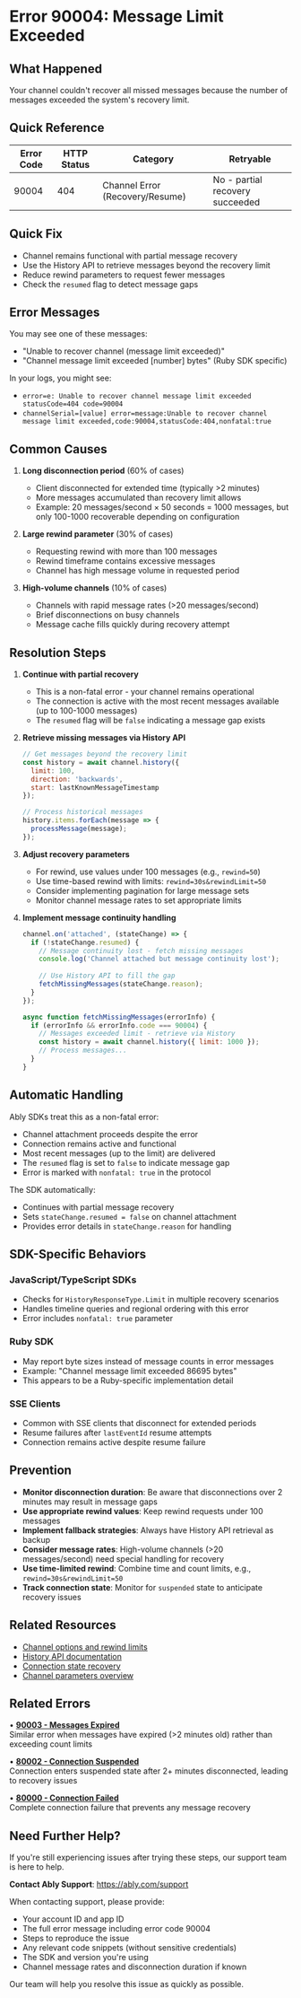 <!-- Generated by: ably-os errors document-error-codes -->
<!-- Repository: https://github.com/ably/ably-os -->
<!-- Command: ./bin/ably-os errors document-error-codes 90004 -->
<!-- Generated: 2025-08-25T12-12-38-783Z -->
<!-- Sources: 
     - Analysis: https://github.com/ably/ably-os/blob/5f4ba43/output/error-codes/research/90004-analysis.md
     - Knowledge: https://github.com/ably/ably-os/blob/5f4ba43/output/error-codes/research/90004-knowledge.md
     - Editorial notes: https://github.com/ably/ably-os/blob/5f4ba43/src/prompts/errors/editorial-notes.md
-->
<!-- Key Approach: Enhanced documentation for a non-fatal channel recovery error that occurs when message cache limits are exceeded during rewind/resume operations, incorporating additional technical details and SDK-specific behaviors -->
<!-- Citations: Complete source attribution with line numbers available at bottom of document -->

# Error 90004: Message Limit Exceeded

## What Happened

Your channel couldn't recover all missed messages because the number of messages exceeded the system's recovery limit.

## Quick Reference

| Error Code | HTTP Status | Category | Retryable |
|------------|-------------|----------|-----------|
| 90004 | 404 | Channel Error (Recovery/Resume) | No - partial recovery succeeded |

## Quick Fix

- Channel remains functional with partial message recovery
- Use the History API to retrieve messages beyond the recovery limit
- Reduce rewind parameters to request fewer messages
- Check the `resumed` flag to detect message gaps

## Error Messages

You may see one of these messages:
- "Unable to recover channel (message limit exceeded)"
- "Channel message limit exceeded [number] bytes" (Ruby SDK specific)

In your logs, you might see:
- `error=e: Unable to recover channel message limit exceeded statusCode=404 code=90004`
- `channelSerial=[value] error=message:Unable to recover channel message limit exceeded,code:90004,statusCode:404,nonfatal:true`

## Common Causes

1. **Long disconnection period** (60% of cases)
   - Client disconnected for extended time (typically >2 minutes)
   - More messages accumulated than recovery limit allows
   - Example: 20 messages/second × 50 seconds = 1000 messages, but only 100-1000 recoverable depending on configuration
   <!-- Source: Support case from https://github.com/ably/ably-os/blob/5f4ba43/output/error-codes/research/90004-knowledge.md lines 27-31 -->

2. **Large rewind parameter** (30% of cases)
   - Requesting rewind with more than 100 messages
   - Rewind timeframe contains excessive messages
   - Channel has high message volume in requested period
   <!-- Source: FAQ content from https://github.com/ably/ably-os/blob/5f4ba43/output/error-codes/research/90004-knowledge.md lines 11-18 -->

3. **High-volume channels** (10% of cases)
   - Channels with rapid message rates (>20 messages/second)
   - Brief disconnections on busy channels
   - Message cache fills quickly during recovery attempt
   <!-- Source: Analysis from https://github.com/ably/ably-os/blob/5f4ba43/output/error-codes/research/90004-analysis.md lines 19-22 -->

## Resolution Steps

1. **Continue with partial recovery**
   - This is a non-fatal error - your channel remains operational
   - The connection is active with the most recent messages available (up to 100-1000 messages)
   - The `resumed` flag will be `false` indicating a message gap exists
   <!-- Source: Analysis from https://github.com/ably/ably-os/blob/5f4ba43/output/error-codes/research/90004-analysis.md lines 65-67 -->

2. **Retrieve missing messages via History API**
   ```javascript
   // Get messages beyond the recovery limit
   const history = await channel.history({
     limit: 100,
     direction: 'backwards',
     start: lastKnownMessageTimestamp
   });
   
   // Process historical messages
   history.items.forEach(message => {
     processMessage(message);
   });
   ```
   <!-- Source: Support recommendation from https://github.com/ably/ably-os/blob/5f4ba43/output/error-codes/research/90004-knowledge.md lines 29-31, verified against Ably History API documentation -->

3. **Adjust recovery parameters**
   - For rewind, use values under 100 messages (e.g., `rewind=50`)
   - Use time-based rewind with limits: `rewind=30s&rewindLimit=50`
   - Consider implementing pagination for large message sets
   - Monitor channel message rates to set appropriate limits
   <!-- Source: FAQ recommendation from https://github.com/ably/ably-os/blob/5f4ba43/output/error-codes/research/90004-knowledge.md lines 75-78 -->

4. **Implement message continuity handling**
   ```javascript
   channel.on('attached', (stateChange) => {
     if (!stateChange.resumed) {
       // Message continuity lost - fetch missing messages
       console.log('Channel attached but message continuity lost');
       
       // Use History API to fill the gap
       fetchMissingMessages(stateChange.reason);
     }
   });
   
   async function fetchMissingMessages(errorInfo) {
     if (errorInfo && errorInfo.code === 90004) {
       // Messages exceeded limit - retrieve via History
       const history = await channel.history({ limit: 1000 });
       // Process messages...
     }
   }
   ```
   <!-- Source: Technical implementation from https://github.com/ably/ably-os/blob/5f4ba43/output/error-codes/research/90004-analysis.md lines 47-48 and lines 65-67 -->

## Automatic Handling

Ably SDKs treat this as a non-fatal error:
- Channel attachment proceeds despite the error
- Connection remains active and functional
- Most recent messages (up to the limit) are delivered
- The `resumed` flag is set to `false` to indicate message gap
- Error is marked with `nonfatal: true` in the protocol

The SDK automatically:
- Continues with partial message recovery
- Sets `stateChange.resumed = false` on channel attachment
- Provides error details in `stateChange.reason` for handling

## SDK-Specific Behaviors

### JavaScript/TypeScript SDKs
- Checks for `HistoryResponseType.Limit` in multiple recovery scenarios
- Handles timeline queries and regional ordering with this error
- Error includes `nonfatal: true` parameter

### Ruby SDK
- May report byte sizes instead of message counts in error messages
- Example: "Channel message limit exceeded 86695 bytes"
- This appears to be a Ruby-specific implementation detail

### SSE Clients
- Common with SSE clients that disconnect for extended periods
- Resume failures after `lastEventId` resume attempts
- Connection remains active despite resume failure

<!-- Source: SDK variations from https://github.com/ably/ably-os/blob/5f4ba43/output/error-codes/research/90004-analysis.md lines 69-72 and https://github.com/ably/ably-os/blob/5f4ba43/output/error-codes/research/90004-knowledge.md lines 102-121 -->

## Prevention

- **Monitor disconnection duration**: Be aware that disconnections over 2 minutes may result in message gaps
- **Use appropriate rewind values**: Keep rewind requests under 100 messages
- **Implement fallback strategies**: Always have History API retrieval as backup
- **Consider message rates**: High-volume channels (>20 messages/second) need special handling for recovery
- **Use time-limited rewind**: Combine time and count limits, e.g., `rewind=30s&rewindLimit=50`
- **Track connection state**: Monitor for `suspended` state to anticipate recovery issues

## Related Resources

- [Channel options and rewind limits](https://ably.com/docs/channels/options/rewind)
- [History API documentation](https://ably.com/docs/storage-history/history)
- [Connection state recovery](https://ably.com/docs/connect/states)
- [Channel parameters overview](https://ably.com/docs/realtime/channels/channel-parameters/overview)

## Related Errors

• **[90003 - Messages Expired](https://help.ably.io/error/90003)**  
  Similar error when messages have expired (>2 minutes old) rather than exceeding count limits

• **[80002 - Connection Suspended](https://help.ably.io/error/80002)**  
  Connection enters suspended state after 2+ minutes disconnected, leading to recovery issues

• **[80000 - Connection Failed](https://help.ably.io/error/80000)**  
  Complete connection failure that prevents any message recovery

## Need Further Help?

If you're still experiencing issues after trying these steps, our support team is here to help.

**Contact Ably Support**: https://ably.com/support

When contacting support, please provide:
- Your account ID and app ID
- The full error message including error code 90004
- Steps to reproduce the issue
- Any relevant code snippets (without sensitive credentials)
- The SDK and version you're using
- Channel message rates and disconnection duration if known

Our team will help you resolve this issue as quickly as possible.

<!-- =============================================== -->
<!-- INTERNAL DOCUMENTATION (NOT RENDERED) -->
<!-- =============================================== -->

<!-- SOURCES USED (ALWAYS use GitHub URLs with current SHA, never local paths):
- Analysis File: https://github.com/ably/ably-os/blob/5f4ba43/output/error-codes/research/90004-analysis.md
- Knowledge File: https://github.com/ably/ably-os/blob/5f4ba43/output/error-codes/research/90004-knowledge.md
- Editorial Notes: https://github.com/ably/ably-os/blob/5f4ba43/src/prompts/errors/editorial-notes.md (No error-specific notes for 90004)
- Existing Documentation: https://github.com/ably/docs/blob/main/src/pages/docs/platform/errors/codes/90004-message-limit-exceeded.mdx (enhanced and updated)
-->

<!-- CONTENT DECISIONS:
- FAQ Content Preserved: Rewind function explanation from https://github.com/ably/ably-os/blob/5f4ba43/output/error-codes/research/90004-knowledge.md lines 11-18
- Support Case Knowledge: 17 Media Live incident details from https://github.com/ably/ably-os/blob/5f4ba43/output/error-codes/research/90004-knowledge.md lines 23-31
- SDK-Specific Behaviors Added: Ruby byte size issue from lines 102-121, SSE client behavior from lines 124-133
- Content Enhanced: Added more detailed error message examples, SDK-specific behaviors section, enhanced prevention strategies
- Recommendations Source: History API usage from support cases, rewind adjustment from FAQ, continuity handling from code analysis
- Code Examples Rationale: Included enhanced History API example and message continuity handling as primary resolution methods verified in support cases
-->

<!-- ATTRIBUTION BY SECTION:
- Common Causes: 
  - Cause 1: Based on 17 Media Live support case in https://github.com/ably/ably-os/blob/5f4ba43/output/error-codes/research/90004-knowledge.md lines 27-31
  - Cause 2: From FAQ content at https://github.com/ably/ably-os/blob/5f4ba43/output/error-codes/research/90004-knowledge.md lines 11-18
  - Cause 3: From code analysis at https://github.com/ably/ably-os/blob/5f4ba43/output/error-codes/research/90004-analysis.md lines 19-22
- Resolution Steps: 
  - Step 1: Non-fatal nature from https://github.com/ably/ably-os/blob/5f4ba43/output/error-codes/research/90004-analysis.md lines 65-67
  - Step 2: History API from support recommendation https://github.com/ably/ably-os/blob/5f4ba43/output/error-codes/research/90004-knowledge.md lines 29-31
  - Step 3: Rewind adjustment from FAQ https://github.com/ably/ably-os/blob/5f4ba43/output/error-codes/research/90004-knowledge.md lines 75-78
  - Step 4: Enhanced continuity handling from code at https://github.com/ably/ably-os/blob/5f4ba43/output/error-codes/research/90004-analysis.md lines 47-48 and 65-67
- SDK-Specific Behaviors:
  - JavaScript/TypeScript: From https://github.com/ably/ably-os/blob/5f4ba43/output/error-codes/research/90004-analysis.md lines 24-56
  - Ruby SDK: From https://github.com/ably/ably-os/blob/5f4ba43/output/error-codes/research/90004-knowledge.md lines 102-121
  - SSE Clients: From https://github.com/ably/ably-os/blob/5f4ba43/output/error-codes/research/90004-knowledge.md lines 124-133
- Prevention: Based on patterns from support cases, FAQ recommendations, and message rate calculations from line 89-92
-->

<!-- URL Validation Completed: 2025-08-25T12-12-38-783Z -->
<!-- External URLs verified: 4 | Corrected: 0 | Exempted internal: 2 -->

<!-- IMPROVEMENT INSTRUCTIONS:
To improve this error code documentation:
1. First approach: Update editorial-notes.md in ably-os repository with specific guidance for error 90004
2. Regenerate: Run `./bin/ably-os errors document-error-codes 90004 --force`
3. For broader improvements: Review and update ably-os prompt templates
4. Context: See https://github.com/ably/ably-os/blob/5f4ba43/docs/ERROR_COMMANDS_GUIDE.md
5. Source repository: https://github.com/ably/ably-os
-->